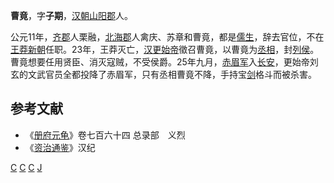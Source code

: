{{expand|time=2016-08-13T19:26:46+00:00}}
{{refimprove|time=2016-08-13T19:26:46+00:00}}
'''曹竟'''{{BD|？||25年||}}，字'''子期'''，[[汉朝|汉朝]][[山阳郡|山阳郡]]人。

公元11年，[[齐郡|齐郡]]人栗融，[[北海郡|北海郡]]人禽庆、苏章和曹竟，都是[[儒生|儒生]]，辞去官位，不在[[王莽|王莽]][[新朝|新朝]]任职。23年，王莽灭亡，[[汉更始帝|汉更始帝]]徵召曹竟，以曹竟为[[丞相|丞相]]，封[[列侯|列侯]]。曹竟想要任用贤臣、消灭寇贼，不受侯爵。25年九月，[[赤眉军|赤眉军]]入[[长安|长安]]，更始帝刘玄的文武官员全都投降了赤眉军，只有丞相曹竟不降，手持宝[[剑|剑]]格斗而被杀害。
==参考文献==
* 《[[册府元龟|册府元龟]]》卷七百六十四 总录部　义烈
* 《[[资治通鉴|资治通鉴]]》汉纪
[[分类:汉朝战争身亡者|C]]
[[分类:汉朝官员|C]]
[[分类:汉朝儒学学者|C]]
[[分类:曹姓|J]]